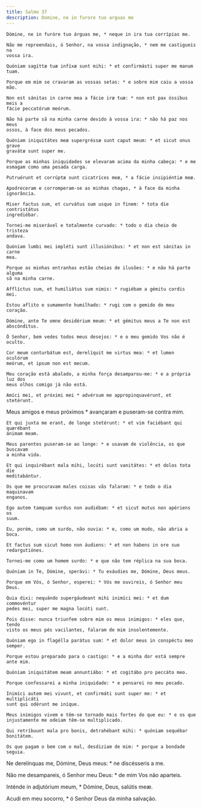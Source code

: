 ```yaml
---
title: Salmo 37
description: Domine, ne in furore tuo arguas me
---
```


<div class="side-by-side not-content">

    Dómine, ne in furóre tuo árguas me, * neque in ira tua corrípias me.

    Não me repreendais, ó Senhor, na vossa indignação, * nem me castigueis na
    vossa ira.

    Quóniam sagíttæ tuæ infíxæ sunt mihi: * et confirmásti super me manum tuam.

    Porque em mim se cravaram as vossas setas: * e sobre mim caiu a vossa mão.

    Non est sánitas in carne mea a fácie iræ tuæ: * non est pax óssibus meis a
    fácie peccatórum meórum.

    Não há parte sã na minha carne devido à vossa ira: * não há paz nos meus
    ossos, à face dos meus pecados.

    Quóniam iniquitátes meæ supergréssæ sunt caput meum: * et sicut onus grave
    gravátæ sunt super me.

    Porque as minhas iniquidades se elevaram acima da minha cabeça: * e me
    esmagam como uma pesada carga.

    Putruérunt et corrúptæ sunt cicatríces meæ, * a fácie insipiéntiæ meæ.

    Apodreceram e corromperam-se as minhas chagas, * à face da minha ignorância.

    Miser factus sum, et curvátus sum usque in finem: * tota die contristátus
    ingrediébar.

    Tornei-me miserável e totalmente curvado: * todo o dia cheio de tristeza
    andava.

    Quóniam lumbi mei impléti sunt illusiónibus: * et non est sánitas in carne
    mea.

    Porque as minhas entranhas estão cheias de ilusões: * e não há parte alguma
    sã na minha carne.

    Afflíctus sum, et humiliátus sum nimis: * rugiébam a gémitu cordis mei.

    Estou aflito e sumamente humilhado: * rugi com o gemido do meu coração.

    Dómine, ante Te omne desidérium meum: * et gémitus meus a Te non est
    abscónditus.

    Ó Senhor, bem vedes todos meus desejos: * e o meu gemido Vos não é oculto.

    Cor meum conturbátum est, derelíquit me virtus mea: * et lumen oculórum
    meórum, et ipsum non est mecum.

    Meu coração está abalado, a minha força desamparou-me: * e a própria luz dos
    meus olhos comigo já não está.

    Amíci mei, et próximi mei * advérsum me appropinquavérunt, et stetérunt.

Meus amigos e meus próximos * avançaram e puseram-se contra mim.

    Et qui juxta me erant, de longe stetérunt: * et vim faciébant qui quærébant
    ánimam meam.

    Meus parentes puseram-se ao longe: * e usavam de violência, os que buscavam
    a minha vida.

    Et qui inquirébant mala mihi, locúti sunt vanitátes: * et dolos tota die
    meditabántur.

    Os que me procuravam males coisas vãs falaram: * e todo o dia maquinavam
    enganos.

    Ego autem tamquam surdus non audiébam: * et sicut mutus non apériens os
    suum.

    Eu, porém, como um surdo, não ouvia: * e, como um mudo, não abria a boca.

    Et factus sum sicut homo non áudiens: * et non habens in ore suo
    redargutiónes.

    Tornei-me como um homem surdo: * e que não tem réplica na sua boca.

    Quóniam in Te, Dómine, sperávi: * Tu exáudies me, Dómine, Deus meus.

    Porque em Vós, ó Senhor, esperei: * Vós me ouvireis, ó Senhor meu Deus.

    Quia dixi: nequándo supergáudeant mihi inimíci mei: * et dum commovéntur
    pedes mei, super me magna locúti sunt.

    Pois disse: nunca triunfem sobre mim os meus inimigos: * eles que, tendo
    visto os meus pés vacilantes, falaram de mim insolentemente.

    Quóniam ego in flagélla parátus sum: * et dolor meus in conspéctu meo
    semper.

    Porque estou preparado para o castigo: * e a minha dor está sempre ante mim.

    Quóniam iniquitátem meam annuntiábo: * et cogitábo pro peccáto meo.

    Porque confessarei a minha iniquidade: * e pensarei no meu pecado.

    Inimíci autem mei vivunt, et confirmáti sunt super me: * et multiplicáti
    sunt qui odérunt me iníque.

    Meus inimigos vivem e têm-se tornado mais fortes do que eu: * e os que
    injustamente me odeiam têm-se multiplicado.

    Qui retríbuunt mala pro bonis, detrahébant mihi: * quóniam sequébar
    bonitátem.

    Os que pagam o bem com o mal, desdiziam de mim: * porque a bondade seguia.

Ne derelínquas me, Dómine, Deus meus: * ne discésseris a me.

Não me desampareis, ó Senhor meu Deus: * de mim Vos não aparteis.

Inténde in adjutórium meum, * Dómine, Deus, salútis meæ.

Acudi em meu socorro, * ó Senhor Deus da minha salvação.

</div>
